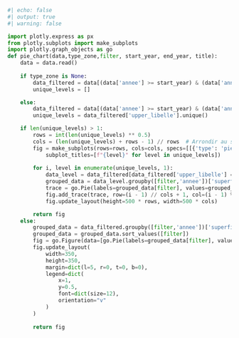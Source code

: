 ```python
#| echo: false
#| output: true
#| warning: false

import plotly.express as px
from plotly.subplots import make_subplots
import plotly.graph_objects as go
def pie_chart(data,type_zone,filter, start_year, end_year, title):
    data = data.read()
    
    if type_zone is None:
        data_filtered = data[(data['annee'] >= start_year) & (data['annee'] <= end_year)]
        unique_levels = []

    else:
        data_filtered = data[(data['annee'] >= start_year) & (data['annee'] <= end_year) & (data['level'] == type_zone)]    
        unique_levels = data_filtered['upper_libelle'].unique()

    if len(unique_levels) > 1:
        rows = int(len(unique_levels) ** 0.5)
        cols = (len(unique_levels) + rows - 1) // rows  # Arrondir au supérieur
        fig = make_subplots(rows=rows, cols=cols, specs=[[{'type': 'pie'}] * cols] * rows,
            subplot_titles=[f"{level}" for level in unique_levels])
        
        for i, level in enumerate(unique_levels, 1):
            data_level = data_filtered[data_filtered['upper_libelle'] == level]
            grouped_data = data_level.groupby([filter,'annee'])['superficie_ha'].sum().reset_index()
            trace = go.Pie(labels=grouped_data[filter], values=grouped_data['superficie_ha'], name=f"Level {level}")
            fig.add_trace(trace, row=(i - 1) // cols + 1, col=(i - 1) % cols + 1)
            fig.update_layout(height=500 * rows, width=500 * cols)

        return fig
    else:
        grouped_data = data_filtered.groupby([filter,'annee'])['superficie_ha'].sum().reset_index()
        grouped_data = grouped_data.sort_values([filter])
        fig = go.Figure(data=[go.Pie(labels=grouped_data[filter], values=grouped_data['superficie_ha'])])
        fig.update_layout(
            width=350,
            height=350,
            margin=dict(l=5, r=0, t=0, b=0),
            legend=dict(
                x=1,  
                y=0.5,  
                font=dict(size=12),
                orientation="v" 
            )
        )
        
        return fig
```
